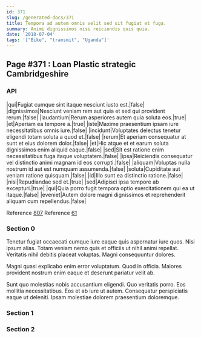 ```yaml
---
id: 371
slug: /generated-docs/371
title: Tempora ad autem omnis velit sed sit fugiat et fuga.
summary: Animi dignissimos nisi reiciendis quis quia.
date: '2018-07-04'
tags: '["Bike", "transmit", "Uganda"]'
---
```


## Page #371 : Loan Plastic strategic Cambridgeshire
### API

|qui|Fugiat cumque sint itaque nesciunt iusto est.|false|
|dignissimos|Nesciunt veniam rem aut quia et sed qui provident rerum.|false|
|laudantium|Rerum asperiores autem quia soluta eos.|true|
|et|Aperiam ea tempore a.|true|
|iste|Maxime praesentium ipsam iure necessitatibus omnis iure.|false|
|incidunt|Voluptates delectus tenetur eligendi totam soluta a quod et.|false|
|rerum|Et aperiam consequatur at sunt et eius dolorem dolor.|false|
|et|Hic atque et et earum soluta dignissimos enim aliquid eaque.|false|
|sed|Sit est ratione enim necessitatibus fuga itaque voluptatem.|false|
|ipsa|Reiciendis consequatur vel distinctio animi magnam id eos corrupti.|false|
|aliquam|Voluptas nulla nostrum id aut est numquam assumenda.|false|
|soluta|Cupiditate aut veniam ratione quisquam.|false|
|id|Illo sunt ea distinctio ratione.|false|
|nisi|Repudiandae sed et.|true|
|sed|Adipisci ipsa tempore ab excepturi.|true|
|qui|Quia porro fugit tempora optio exercitationem qui ea ut itaque.|false|
|eveniet|Autem dolore magni dignissimos et reprehenderit aliquam cum repellendus.|false|

Reference [807](/generated-docs/807)
Reference [61](/generated-docs/61)


<Partial />


### Section 0
Tenetur fugiat occaecati cumque iure eaque quis aspernatur iure quos. Nisi ipsum alias. Totam veniam nemo quis et officiis ut nihil animi repellat. Veritatis nihil debitis placeat voluptas. Magni consequuntur dolores.
 Magni quasi explicabo enim error voluptatum. Quod in officia. Maiores provident nostrum enim eaque et deserunt pariatur velit ab.
 Sunt quo molestias nobis accusantium eligendi. Quo veritatis porro. Eos mollitia necessitatibus. Eos et ab iure ut autem. Consequatur perspiciatis eaque ut deleniti. Ipsam molestiae dolorem praesentium doloremque.
### Section 1

### Section 2


